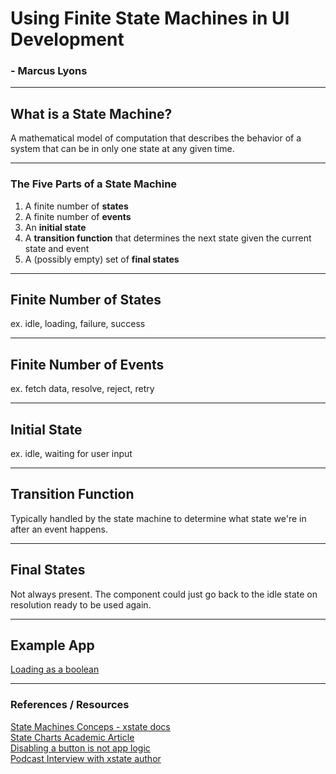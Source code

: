 
# Using Finite State Machines in UI Development

### - Marcus Lyons

---

## What is a State Machine?

A mathematical model of computation that describes the behavior of a system that
can be in only one state at any given time.

---

### The Five Parts of a State Machine

1. A finite number of **states**
2. A finite number of **events**
3. An **initial state**
4. A **transition function** that determines the next state given the current
   state and event
5. A (possibly empty) set of **final states**

---

## Finite Number of States

ex. idle, loading, failure, success

---

## Finite Number of Events

ex. fetch data, resolve, reject, retry

---

## Initial State

ex. idle, waiting for user input

---

## Transition Function

Typically handled by the state machine to determine what state we're in after an
event happens.

---

## Final States

Not always present. The component could just go back to the idle state on
resolution ready to be used again.

---

## Example App

[Loading as a boolean](https://codesandbox.io/s/amazing-shockley-50qr2)

---

### References / Resources

[State Machines Conceps - xstate docs](https://xstate.js.org/docs/about/concepts.html#finite-state-machines)<br/>
[State Charts Academic Article](https://www.inf.ed.ac.uk/teaching/courses/seoc/2005_2006/resources/statecharts.pdf)<br/>
[Disabling a button is not app logic](https://dev.to/davidkpiano/no-disabling-a-button-is-not-app-logic-598i)<br/>
[Podcast Interview with xstate author](http://www.fullstackradio.com/130)
